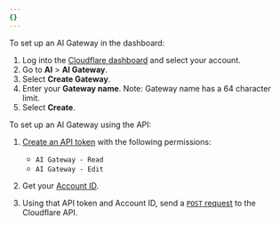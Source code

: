 ```yaml
---
{}
---
```



<Tabs syncKey="dashPlusAPI"> <TabItem label="Dashboard">

To set up an AI Gateway in the dashboard:

1. Log into the [Cloudflare dashboard](https://dash.cloudflare.com/) and select your account.
2. Go to **AI** > **AI Gateway**.
3. Select **Create Gateway**.
4. Enter your **Gateway name**. Note: Gateway name has a 64 character limit.
5. Select **Create**.

</TabItem> <TabItem label="API">

To set up an AI Gateway using the API:

1. [Create an API token](/fundamentals/api/get-started/create-token/) with the following permissions:

   - `AI Gateway - Read`
   - `AI Gateway - Edit`

2. Get your [Account ID](/fundamentals/setup/find-account-and-zone-ids/).

3. Using that API token and Account ID, send a [`POST` request](/api/operations/aig-config-create-gateway) to the Cloudflare API.

</TabItem> </Tabs>
